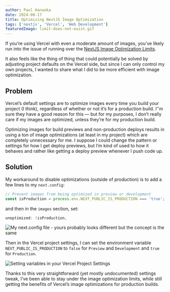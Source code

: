 ```yaml
---
author: Paul Hanaoka
date: 2024-08-17
title: Optimizing NextJS Image Optimization
tags: ['nextjs', 'Vercel', 'Web Development']
featuredImage: limit-does-not-exist.gif
---
```


If you’re using Vercel with even a moderate amount of images, you’ve likely run into the issue of running over the [NextJS Image Optimization Limits](https://nextjs.org/docs/app/api-reference/file-conventions/static-file-conventions#image-optimization-limits). 

It also feels like the thing of thing that could potentially be solved by adjusting project defaults on the Vercel side, but since I can only control my own projects, I wanted to share what I did to be more efficient with image optimization.

## Problem

Vercel’s default settings are to optimize images every time you build your project (I think), regardless of whether or not it’s for a production build. I’'m sure they have a good reason for this &mdash; but for my purposes, I don’t really care if my images are optimized, unless they’re for my production build.

Optimizing images for build previews and non-production deploys results in using a ton of image optimizations (at least in my project) which are completely unnecessary for me. I suppose I could change the pattern or settings for how I get deploy previews, but I’m kind of used to how it behaves and rather like getting a deploy preview whenever I push code up.

## Solution

My workaround to disable optimizations (outside of production) is to add a few lines to my `next.config`:

```js
// Prevent images from being optimized in preview or development
const isProduction = process.env.NEXT_PUBLIC_IS_PRODUCTION === 'true';
```

and then in the `images` section, set:

```js
unoptimized: !isProduction,
```

![My next.config file - yours probably looks different but the concept is the same](next-config.png)

Then in the Vercel project settings, I can set the environment variable `NEXT_PUBLIC_IS_PRODUCTION` to `false` for `Preview` and `Development` and `true` for `Production`.  

![Setting variables in your Vercel Project Settings](vercel-project-settings.png)

Thanks to this very straightforward (yet mostly undocumented) settings tweak, I’ve been able to stay under the image optimization limits, while still getting the benefits of Vercel’s image optimizations for production builds.